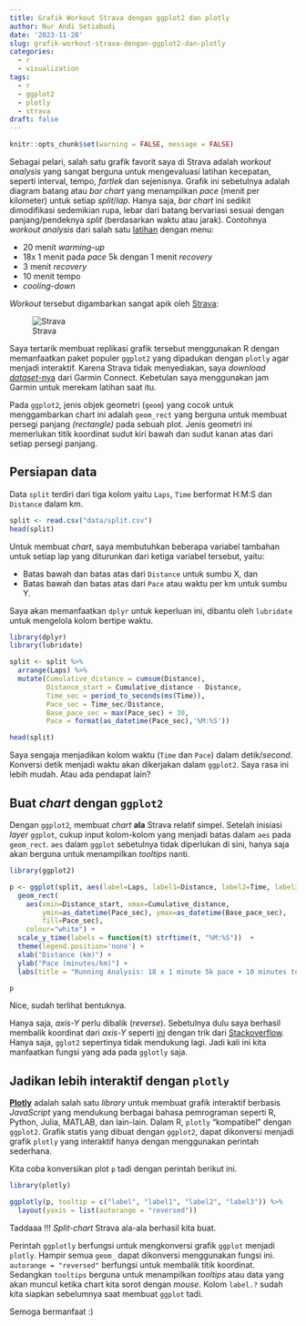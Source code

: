 ```yaml
---
title: Grafik Workout Strava dengan ggplot2 dan plotly
author: Nur Andi Setiabudi
date: '2023-11-28'
slug: grafik-workout-strava-dengan-ggplot2-dan-plotly
categories:
  - r
  - visualization
tags:
  - r
  - ggplot2
  - plotly
  - strava
draft: false
---
```


```r
knitr::opts_chunk$set(warning = FALSE, message = FALSE) 
```

Sebagai pelari, salah satu grafik favorit saya di Strava adalah *workout analysis* yang sangat berguna untuk mengevaluasi latihan kecepatan, seperti interval, tempo, *fartlek* dan sejenisnya. Grafik ini sebetulnya adalah diagram batang atau *bar chart* yang menampilkan *pace* (menit per kilometer) untuk setiap *split*/*lap*. Hanya saja, *bar chart* ini sedikit dimodifikasi sedemikian rupa, lebar dari batang bervariasi sesuai dengan panjang/pendeknya *split* (berdasarkan waktu atau jarak). Contohnya *workout analysis* dari salah satu [latihan](https://www.strava.com/activities/3197482313) dengan menu:

- 20 menit *warming-up*
- 18x 1 menit pada *pace* 5k dengan 1 menit *recovery*
- 3 menit *recovery*
- 10 menit tempo
- *cooling-down*

*Workout* tersebut digambarkan sangat apik oleh [Strava](https://www.strava.com/activities/3197482313/pace-analysis):

![Strava](index_files/figure-html/strava.png)

Saya tertarik membuat replikasi grafik tersebut menggunakan R dengan memanfaatkan paket populer `ggplot2` yang dipadukan dengan `plotly` agar menjadi interaktif. Karena Strava tidak menyediakan, saya *download* [*dataset*-nya](data/split.csv) dari Garmin Connect. Kebetulan saya menggunakan jam Garmin untuk merekam latihan saat itu.  

Pada `ggplot2`, jenis objek geometri (`geom`) yang cocok untuk menggambarkan chart ini adalah `geom_rect` yang berguna untuk membuat persegi panjang *(rectangle)* pada sebuah plot. Jenis geometri ini memerlukan titik koordinat sudut kiri bawah dan sudut kanan atas dari setiap persegi panjang.


## Persiapan data

Data `split` terdiri dari tiga kolom yaitu `Laps`, `Time` berformat H:M:S dan `Distance` dalam km.

```r
split <- read.csv("data/split.csv")
head(split)
```

Untuk membuat *chart*, saya membutuhkan beberapa variabel tambahan untuk setiap lap yang diturunkan dari ketiga variabel tersebut, yaitu:

* Batas bawah dan batas atas dari `Distance` untuk sumbu X, dan
* Batas bawah dan batas atas dari `Pace` atau waktu per km untuk sumbu Y.

Saya akan memanfaatkan `dplyr` untuk keperluan ini, dibantu oleh `lubridate` untuk mengelola kolom bertipe waktu.

```r
library(dplyr)
library(lubridate)

split <- split %>%
  arrange(Laps) %>%
  mutate(Cumulative_distance = cumsum(Distance),
         Distance_start = Cumulative_distance - Distance,
         Time_sec = period_to_seconds(ms(Time)),
         Pace_sec = Time_sec/Distance,
         Base_pace_sec = max(Pace_sec) + 30,
         Pace = format(as_datetime(Pace_sec),'%M:%S'))

head(split)
```

Saya sengaja menjadikan kolom waktu (`Time` dan `Pace`) dalam detik/*second*. Konversi detik menjadi waktu akan dikerjakan dalam `ggplot2`. Saya rasa ini lebih mudah. Atau ada pendapat lain?

## Buat *chart* dengan `ggplot2`

Dengan `ggplot2`, membuat *chart* **ala** Strava relatif simpel. Setelah inisiasi *layer* `ggplot`, cukup input kolom-kolom yang menjadi batas dalam `aes` pada `geom_rect`. `aes` dalam `ggplot` sebetulnya tidak diperlukan di sini, hanya saja akan berguna untuk menampilkan *tooltips* nanti. 

```r
library(ggplot2)

p <- ggplot(split, aes(label=Laps, label1=Distance, label2=Time, label3=Pace)) +
  geom_rect(
    aes(xmin=Distance_start, xmax=Cumulative_distance,
        ymin=as_datetime(Pace_sec), ymax=as_datetime(Base_pace_sec), 
        fill=Pace_sec), 
    colour="white") +
  scale_y_time(labels = function(t) strftime(t, "%M:%S"))  +
  theme(legend.position='none') +
  xlab("Distance (km)") +
  ylab("Pace (minutes/km)") +
  labs(title = "Running Analysis: 18 x 1 minute 5k pace + 10 minutes tempo") 

p
```

Nice, sudah terlihat bentuknya. 

Hanya saja, *axis-Y* perlu dibalik (*reverse*). Sebetulnya dulu saya berhasil membalik koordinat dari *axis-Y* seperti [ini](https://rpubs.com/nurandi/strava-chart) dengan trik dari [Stackoverflow](https://stackoverflow.com/a/43626186/3713478). Hanya saja, `gglot2` sepertinya tidak mendukung lagi. Jadi kali ini kita manfaatkan fungsi yang ada pada `gglotly` saja.

## Jadikan lebih interaktif dengan `plotly`

[**Plotly**](https://plotly.com/) adalah salah satu *library* untuk membuat grafik interaktif berbasis *JavaScript* yang mendukung berbagai bahasa pemrograman seperti R, Python, Julia, MATLAB, dan lain-lain. Dalam R, `plotly` "kompatibel" dengan `ggplot2`. Grafik statis yang dibuat dengan `ggplot2`, dapat dikonversi menjadi grafik `plotly` yang interaktif hanya dengan menggunakan perintah sederhana.

Kita coba konversikan plot `p` tadi dengan perintah berikut ini. 

```r
library(plotly)

ggplotly(p, tooltip = c("label", "label1", "label2", "label3")) %>%
  layout(yaxis = list(autorange = "reversed"))
```


Taddaaa !!! *Split-chart* Strava ala-ala berhasil kita buat.

Perintah `ggplotly` berfungsi untuk mengkonversi grafik `ggplot` menjadi `plotly`. Hampir semua `geom_` dapat dikonversi menggunakan fungsi ini. `autorange = "reversed"` berfungsi untuk membalik titik koordinat. Sedangkan `tooltips` berguna untuk menampilkan *tooltips* atau data yang akan muncul ketika chart kita sorot dengan *mouse*. Kolom `label.?` sudah kita siapkan sebelumnya saat membuat `ggplot` tadi.

Semoga bermanfaat :)


